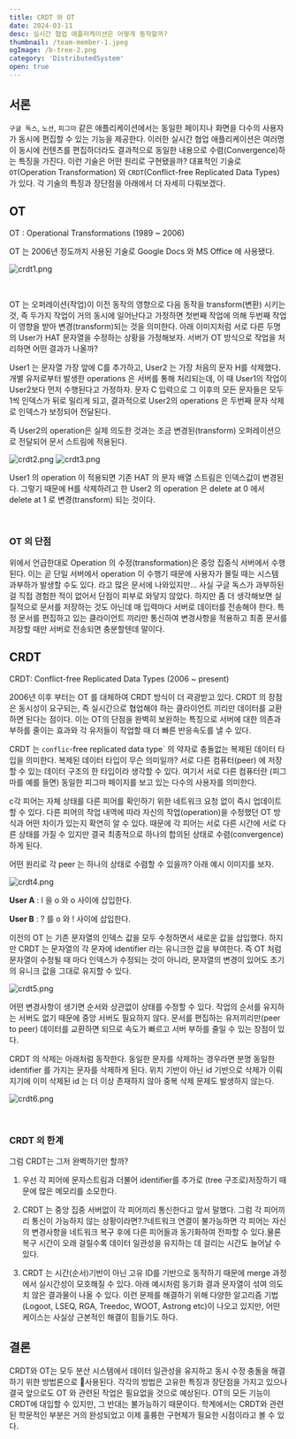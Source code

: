 ```yaml
---
title: CRDT 와 OT
date: 2024-03-11
desc: 실시간 협업 애플리케이션은 어떻게 동작할까?
thumbnail: /team-member-1.jpeg
ogImage: /b-tree-2.png
category: 'DistributedSystem'
open: true
---
```


## 서론

`구글 독스`, `노션`, `피그마` 같은 애플리케이션에서는 동일한 페이지나 화면을 다수의 사용자가 동시에 편집할 수 있는 기능을 제공한다. 이러한 실시간 협업 애플리케이션은 여러명이 동시에 컨텐츠를 편집하더라도 결과적으로 동일한 내용으로 수렴(Convergence)하는 특징을 가진다.
이런 기술은 어떤 원리로 구현됐을까? 대표적인 기술로 `OT`(Operation Transformation) 와 `CRDT`(Conflict-free Replicated Data Types) 가 있다. 각 기술의 특징과 장단점을 아래에서 더 자세히 다뤄보겠다.

## OT

OT : Operational Transformations (1989 ~ 2006)

OT 는 2006년 정도까지 사용된 기술로 Google Docs 와 MS Office 에 사용됐다.

![crdt1.png](./crdt1.png)

<br />

OT 는 오퍼레이션(작업)이 이전 동작의 영향으로 다음 동작을 transform(변환) 시키는 것, 즉 두가지 작업이 거의 동시에 일어난다고 가정하면 첫번째 작업에 의해 두번째 작업이 영향을 받아 변경(transform)되는 것을 의미한다. 아래 이미지처럼 서로 다른 두명의 User가 HAT 문자열을 수정하는 상황을 가정해보자. 서버가 OT 방식으로 작업을 처리하면 어떤 결과가 나올까?

User1 는 문자열 가장 앞에 C를 추가하고, User2 는 가장 처음의 문자 H를 삭제했다. 개별 유저로부터 발생한 operations 은 서버를 통해 처리되는데, 이 때 User1의 작업이 User2보다 먼저 수행된다고 가정하자. 문자 C 입력으로 그 이후의 모든 문자들은 모두 1씩 인덱스가 뒤로 밀리게 되고, 결과적으로 User2의 operations 은 두번째 문자 삭제로 인덱스가 보정되어 전달된다.

즉 User2의 operation은 실제 의도한 것과는 조금 변경된(transform) 오퍼레이션으로 전달되어 문서 스트림에 적용된다.

![crdt2.png](./crdt2.png)
![crdt3.png](./crdt3.png)

User1 의 operation 이 적용되면 기존 HAT 의 문자 배열 스트림은 인덱스값이 변경된다. 그렇기 때문에 H를 삭제하려고 한 User2 의 operation 은 delete at 0 에서 delete at 1 로 변경(transform) 되는 것이다.

<br />

### OT 의 단점

위에서 언급한대로 Operation 의 수정(transformation)은 중앙 집중식 서버에서 수행된다. 이는 곧 단일 서버에서 operation 이 수행기 때문에 사용자가 몰릴 때는 시스템 과부하가 발생할 수도 있다. 라고 많은 문서에 나와있지만… 사실 구글 독스가 과부하된 걸 직접 경험한 적이 없어서 단점이 피부로 와닿지 않았다. 하지만 좀 더 생각해보면 실질적으로 문서를 저장하는 것도 아닌데 매 입력마다 서버로 데이터를 전송해야 한다. 특정 문서를 편집하고 있는 클라이언트 끼리만 통신하여 변경사항을 적용하고 최종 문서를 저장할 때만 서버로 전송되면 충분할텐데 말이다.

## CRDT

CRDT: Conflict-free Replicated Data Types (2006 ~ present)

2006년 이후 부터는 OT 를 대체하여 CRDT 방식이 더 곽광받고 있다. CRDT 의 장점은 동시성이 요구되는, 즉 실시간으로 협업해야 하는 클라이언트 끼리만 데이터를 교환하면 된다는 점이다. 이는 OT의 단점을 완벽히 보완하는 특징으로 서버에 대한 의존과 부하를 줄이는 효과와 각 유저들이 작업할 때 더 빠른 반응속도를 낼 수 있다.

CRDT 는 `conflic`-free replicated data type` 의 약자로 충돌없는 복제된 데이터 타입을 의미한다. 복제된 데이터 타입이 무슨 의미일까? 서로 다른 컴퓨터(peer) 에 저장할 수 있는 데이터 구조의 한 타입이라 생각할 수 있다. 여기서 서로 다른 컴퓨터란 (피그마를 예를 들면) 동일한 피그마 페이지를 보고 있는 다수의 사용자를 의미한다.

c각 피어는 자체 상태를 다른 피어를 확인하기 위한 네트워크 요청 없이 즉시 업데이트 할 수 있다. 다른 피어의 작업 내역에 따라 자신의 작업(operation)을 수정했던 OT 방식과 어떤 차이가 있는지 확연히 알 수 있다. 때문에 각 피어는 서로 다른 시간에 서로 다른 상태를 가질 수 있지만 결국 최종적으로 하나의 합의된 상태로 수렴(convergence)하게 된다.

어떤 원리로 각 peer 는 하나의 상태로 수렴할 수 있을까? 아래 예시 이미지를 보자.

![crdt4.png](./crdt4.png)

**User A** : l 을 o 와 o 사이에 삽입한다.

**User B** : ? 를 o 와 ! 사이에 삽입한다.

이전의 OT 는 기존 문자열의 인덱스 값을 모두 수정하면서 새로운 값을 삽입했다. 하지만 CRDT 는 문자열의 각 문자에 identifier 라는 유니크한 값을 부여한다. 즉 OT 처럼 문자열이 수정될 때 마다 인덱스가 수정되는 것이 아니라, 문자열의 변경이 있어도 초기의 유니크 값을 그대로 유지할 수 있다.

![crdt5.png](./crdt5.png)

어떤 변경사항이 생기면 순서와 상관없이 상태를 수정할 수 있다. 작업의 순서를 유지하는 서버도 없기 때문에 중앙 서버도 필요하지 않다. 문서를 편집하는 유저끼리만(peer to peer) 데이터를 교환하면 되므로 속도가 빠르고 서버 부하를 줄일 수 있는 장점이 있다.

CRDT 의 삭제는 아래처럼 동작한다. 동일한 문자를 삭제하는 경우라면 분명 동일한 identifier 를 가지는 문자를 삭제하게 된다. 위치 기반이 아닌 id 기반으로 삭제가 이뤄지기에 이미 삭제된 id 는 더 이상 존재하지 않아 중복 삭제 문제도 발생하지 않는다.

![crdt6.png](./crdt6.png)

<br />

### CRDT 의 한계

그럼 CRDT는 그저 완벽하기만 할까?

1. 우선 각 피어에 문자스트림과 더불어 identifier를 추가로 (tree 구조로)저장하기 때문에 많은 메모리를 소모한다.

2. CRDT 는 중앙 집중 서버없이 각 피어끼리 통신한다고 앞서 말했다. 그럼 각 피어끼리 통신이 가능하지 않는 상황이라면?.?네트워크 연결이 불가능하면 각 피어는 자신의 변경사항을 네트워크 복구 후에 다른 피어들과 동기화하여 전파할 수 있다.물론 복구 시간이 오래 걸릴수록 데이터 일관성을 유지하는 데 걸리는 시간도 늘어날 수 있다.

3. CRDT 는 시간(순서)기반이 아닌 고유 ID를 기반으로 동작하기 때문에 merge 과정에서 실시간성이 모호해질 수 있다. 아래 예시처럼 동기화 결과 문자열이 섞여 의도치 않은 결과물이 나올 수 있다. 이런 문제를 해결하기 위해 다양한 알고리즘 기법(Logoot, LSEQ, RGA, Treedoc, WOOT, Astrong etc)이 나오고 있지만, 어떤 케이스는 사실상 근본적인 해결이 힘들기도 하다.

## 결론

CRDT와 OT는 모두 분산 시스템에서 데이터 일관성을 유지하고 동시 수정 충돌을 해결하기 위한 방법론으로 사용된다. 각각의 방법은 고유한 특징과 장단점을 가지고 있으나 결국 앞으로도 OT 와 관련된 작업은 필요없을 것으로 예상된다. OT의 모든 기능이 CRDT에 대입할 수 있지만, 그 반대는 불가능하기 때문이다. 학계에서는 CRDT와 관련된 학문적인 부분은 거의 완성되었고 이제 훌륭한 구현체가 필요한 시점이라고 볼 수 있다.
